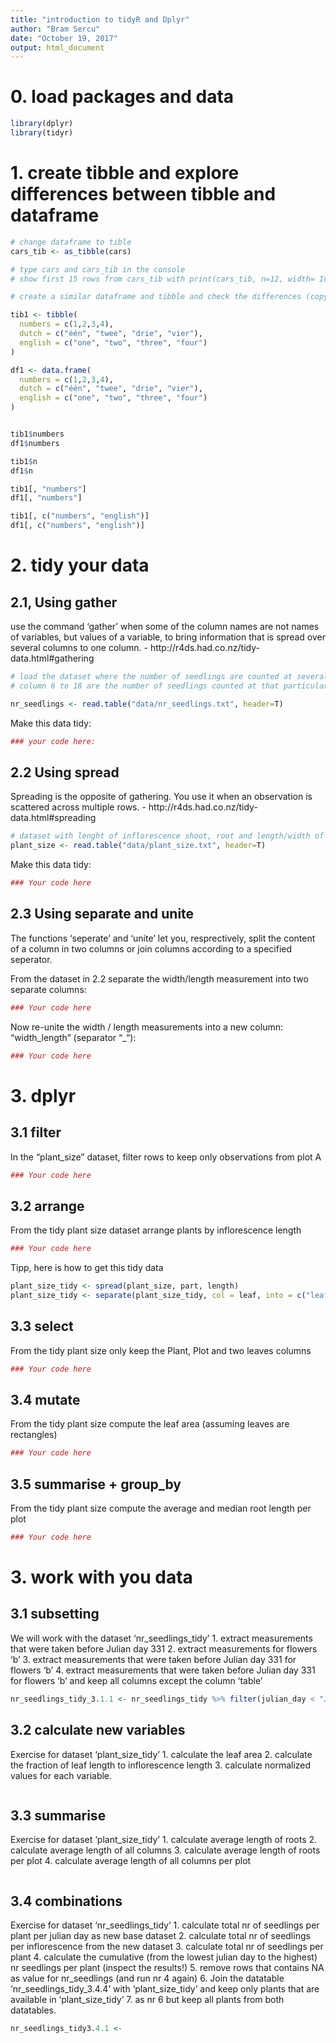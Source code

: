 ```yaml
---
title: "introduction to tidyR and Dplyr"
author: "Bram Sercu"
date: "October 19, 2017"
output: html_document
---
```



# 0. load packages and data

```r
library(dplyr)
library(tidyr)
```


# 1. create tibble and explore differences between tibble and dataframe

```r
# change dataframe to tible
cars_tib <- as_tibble(cars)

# type cars and cars_tib in the console
# show first 15 rows from cars_tib with print(cars_tib, n=12, width= Inf)

# create a similar dataframe and tibble and check the differences (copy to console)

tib1 <- tibble(
  numbers = c(1,2,3,4), 
  dutch = c("één", "twee", "drie", "vier"),
  english = c("one", "two", "three", "four")
)

df1 <- data.frame(
  numbers = c(1,2,3,4), 
  dutch = c("één", "twee", "drie", "vier"),
  english = c("one", "two", "three", "four")
)


tib1$numbers
df1$numbers

tib1$n
df1$n

tib1[, "numbers"]
df1[, "numbers"]

tib1[, c("numbers", "english")]
df1[, c("numbers", "english")]


```

# 2. tidy your data

## 2.1, Using gather

use the command 'gather' when some of the column names are not names of variables, but values of a variable, to bring information that is spread over several columns to one column.
- http://r4ds.had.co.nz/tidy-data.html#gathering

```r
# load the dataset where the number of seedlings are counted at several dates (given in Julian Date)
# column 6 to 18 are the number of seedlings counted at that particular day (represented as julian day).

nr_seedlings <- read.table("data/nr_seedlings.txt", header=T)
```

Make this data tidy:

```r

### your code here:

```


## 2.2 Using spread

Spreading is the opposite of gathering. You use it when an observation is scattered across multiple rows. 
- http://r4ds.had.co.nz/tidy-data.html#spreading

```r
# dataset with lenght of inflorescence shoot, root and length/width of leaf
plant_size <- read.table("data/plant_size.txt", header=T)

```

Make this data tidy:

```r

### Your code here

```


## 2.3 Using separate and unite

The functions 'seperate' and 'unite' let you, resprectively, split the content of a column in two columns or join columns according to a specified seperator.

From the dataset in 2.2 separate the width/length measurement into two separate columns:

```r

### Your code here

```

Now re-unite the width / length measurements into a new column: "width_length" (separator "_"):

```r

### Your code here

```

# 3. dplyr

## 3.1 filter

In the "plant_size" dataset, filter rows to keep only observations from plot A

```r

### Your code here

```

## 3.2 arrange

From the tidy plant size dataset arrange plants by inflorescence length

```r

### Your code here

```

Tipp, here is how to get this tidy data

```r
plant_size_tidy <- spread(plant_size, part, length)
plant_size_tidy <- separate(plant_size_tidy, col = leaf, into = c("leaf_length","leaf_width"),sep="/")
```


## 3.3 select

From the tidy plant size only keep the Plant, Plot and two leaves columns

```r

### Your code here

```


## 3.4 mutate

From the tidy plant size compute the leaf area (assuming leaves are rectangles)

```r

### Your code here

```


## 3.5 summarise + group_by

From the tidy plant size compute the average and median root length per plot

```r

### Your code here

```




# 3. work with you data
## 3.1 subsetting

We will work with the dataset 'nr_seedlings_tidy'
1. extract measurements that were taken before Julian day 331 
2. extract measurements for flowers 'b'
3. extract measurements that were taken before Julian day 331 for flowers 'b'
4. extract measurements that were taken before Julian day 331 for flowers 'b' and keep all columns except the column 'table'

```r
nr_seedlings_tidy_3.1.1 <- nr_seedlings_tidy %>% filter(julian_day < "JD331")
```

## 3.2 calculate new variables
Exercise for dataset 'plant_size_tidy'
1. calculate the leaf area
2. calculate the fraction of leaf length to inflorescence length
3. calculate normalized values for each variable.

```r

```

## 3.3 summarise
Exercise for dataset 'plant_size_tidy'
1. calculate average length of roots
2. calculate average length of all columns
3. calculate average length of roots per plot
4. calculate average length of all columns per plot

```r

```


## 3.4 combinations

Exercise for dataset 'nr_seedlings_tidy'
1. calculate total nr of seedlings per plant per julian day as new base dataset
2. calculate total nr of seedlings per inflorescence from the new dataset
3. calculate total nr of seedlings per plant
4. calculate the cumulative (from the lowest julian day to the highest) nr seedlings per plant  (inspect the results!)
5. remove rows that contains NA as value for nr_seedlings (and run nr 4 again)
6. Join the datatable 'nr_seedlings_tidy_3.4.4' with 'plant_size_tidy' and keep only plants that are available in 'plant_size_tidy'
7. as nr 6 but keep all plants from both datatables.

```r
nr_seedlings_tidy3.4.1 <-


```

